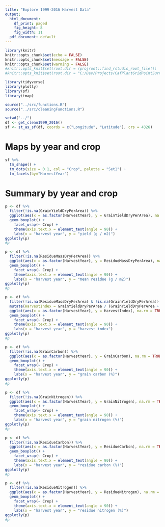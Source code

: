 ```yaml
---
title: "Explore 1999-2016 Harvest Data"
output:
  html_document:
    df_print: paged
    fig_height: 8
    fig_width: 11
  pdf_document: default
---
```


```r
library(knitr)
knitr::opts_chunk$set(echo = FALSE)
knitr::opts_chunk$set(message = FALSE)
knitr::opts_chunk$set(warning = FALSE)
#knitr::opts_knit$set(root.dir = rprojroot::find_rstudio_root_file())
#knitr::opts_knit$set(root.dir = "C:/Dev/Projects/CafPlantGridPointSurvey/R/AggregateYieldAndBiomass_1999-2016")

library(tidyverse)
library(plotly)
library(sf)
library(tmap)
```

```r
source("../src/functions.R")
source("../src/cleaningFunctions.R")
```

```r
setwd("../")
df <- get_clean1999_2016()
sf <- st_as_sf(df, coords = c("Longitude", "Latitude"), crs = 4326)
```

# Maps by year and crop
```r
sf %>% 
  tm_shape() +
  tm_dots(size = 0.1, col = "Crop", palette = "Set1") +
  tm_facets(by="HarvestYear")
```


# Summary by year and crop
```r
p <- df %>% 
  filter(!is.na(GrainYieldDryPerArea)) %>% 
  ggplot(aes(x = as.factor(HarvestYear), y = GrainYieldDryPerArea), na.rm = TRUE) +
  geom_boxplot() +  
    facet_wrap(~ Crop) +
    theme(axis.text.x = element_text(angle = 90)) +
    labs(x = "harvest year", y = "yield (g / m2)")
ggplotly(p)
#p
```

```r
p <- df %>% 
  filter(!is.na(ResidueMassDryPerArea)) %>% 
  ggplot(aes(x = as.factor(HarvestYear), y = ResidueMassDryPerArea), na.rm = TRUE) +
  geom_boxplot() +  
    facet_wrap(~ Crop) +
    theme(axis.text.x = element_text(angle = 90)) +
    labs(x = "harvest year", y = "mean residue (g / m2)")
ggplotly(p)
#p
```

```r
p <- df %>% 
  filter(!is.na(ResidueMassDryPerArea) & !is.na(GrainYieldDryPerArea)) %>% 
  mutate(HarvestIndex = GrainYieldDryPerArea / (GrainYieldDryPerArea + ResidueMassDryPerArea)) %>% 
  ggplot(aes(x = as.factor(HarvestYear), y = HarvestIndex), na.rm = TRUE) +
  geom_boxplot() +  
    facet_wrap(~ Crop) +
    theme(axis.text.x = element_text(angle = 90)) +
    labs(x = "harvest year", y = "harvest index")
ggplotly(p)
#p
```

```r
p <- df %>% 
  filter(!is.na(GrainCarbon)) %>% 
  ggplot(aes(x = as.factor(HarvestYear), y = GrainCarbon), na.rm = TRUE) +
  geom_boxplot() +  
    facet_wrap(~ Crop) +
    theme(axis.text.x = element_text(angle = 90)) +
    labs(x = "harvest year", y = "grain carbon (%)")
ggplotly(p)
#p
```

```r
p <- df %>% 
  filter(!is.na(GrainNitrogen)) %>% 
  ggplot(aes(x = as.factor(HarvestYear), y = GrainNitrogen), na.rm = TRUE) +
  geom_boxplot() +  
    facet_wrap(~ Crop) +
    theme(axis.text.x = element_text(angle = 90)) +
    labs(x = "harvest year", y = "grain nitrogen (%)")
ggplotly(p)
#p
```

```r
p <- df %>% 
  filter(!is.na(ResidueCarbon)) %>% 
  ggplot(aes(x = as.factor(HarvestYear), y = ResidueCarbon), na.rm = TRUE) +
  geom_boxplot() +  
    facet_wrap(~ Crop) +
    theme(axis.text.x = element_text(angle = 90)) +
    labs(x = "harvest year", y = "residue carbon (%)")
ggplotly(p)
#p
```

```r
p <- df %>% 
  filter(!is.na(ResidueNitrogen)) %>% 
  ggplot(aes(x = as.factor(HarvestYear), y = ResidueNitrogen), na.rm = TRUE) +
  geom_boxplot() +  
    facet_wrap(~ Crop) +
    theme(axis.text.x = element_text(angle = 90)) +
    labs(x = "harvest year", y = "residue nitrogen (%)")
ggplotly(p)
#p
```